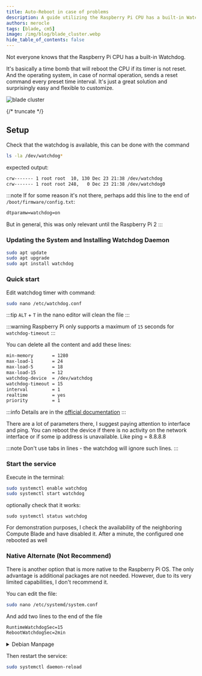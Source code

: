 ```yaml
---
title: Auto-Reboot in case of problems
description: A guide utilizing the Raspberry Pi CPU has a built-in Watchdog.
authors: merocle
tags: [blade, cm5]
image: /img/blog/blade_cluster.webp
hide_table_of_contents: false
---
```


Not everyone knows that the Raspberry Pi CPU has a built-in Watchdog.

It's basically a time bomb that will reboot the CPU if its timer is not reset.
And the operating system, in case of normal operation, sends a reset command every preset time interval. It's just a great solution and surprisingly easy and flexible to customize.

![blade cluster](/img/blog/blade_cluster.webp)

{/* truncate */}

## Setup

Check that the watchdog is available, this can be done with the command

```bash
ls -la /dev/watchdog*
```

expected output:
```txt
crw------- 1 root root  10, 130 Dec 23 21:38 /dev/watchdog
crw------- 1 root root 248,   0 Dec 23 21:38 /dev/watchdog0
```
:::note
If for some reason it's not there, perhaps add this line to the end of `/boot/firmware/config.txt`:
```txt
dtparamw=watchdog=on
```
But in general, this was only relevant until the Raspberry Pi 2
:::

### Updating the System and Installing Watchdog Daemon

```bash
sudo apt update
sudo apt upgrade
sudo apt install watchdog
```

### Quick start

Edit watchdog timer with command:

```bash
sudo nano /etc/watchdog.conf
```

:::tip
`ALT` + `T` in the nano editor will clean the file
:::

:::warning
Raspberry Pi only supports a maximum of `15` seconds for `watchdog-timeout`
:::

You can delete all the content and add these lines:

```txt
min-memory       = 1280
max-load-1       = 24
max-load-5       = 18
max-load-15      = 12
watchdog-device  = /dev/watchdog
watchdog-timeout = 15
interval         = 1
realtime         = yes
priority         = 1
```
:::info
Details are in the [official documentation](https://linux.die.net/man/5/watchdog.conf)
:::

There are a lot of parameters there, I suggest paying attention to interface and ping. You can reboot the device if there is no activity on the network interface or if some ip address is unavailable. Like ping = 8.8.8.8

:::note
Don't use tabs in lines - the watchdog will ignore such lines.
:::

### Start the service

Execute in the terminal:
```bash
sudo systemctl enable watchdog
sudo systemctl start watchdog
```

optionally check that it works:

```
sudo systemctl status watchdog
```

For demonstration purposes, I check the availability of the neighboring Compute Blade and have disabled it. After a minute, the configured one rebooted as well

### Native Alternate (Not Recommend)

There is another option that is more native to the Raspberry Pi OS. The only advantage is additional packages are not needed. However, due to its very limited capabilities, I don't recommend it.

You can edit the file:

```bash
sudo nano /etc/systemd/system.conf
```

And add two lines to the end of the file

```txt
RuntimeWatchdogSec=15
RebootWatchdogSec=2min
```

<details>
    <summary>Debian Manpage</summary>

    > ### RuntimeWatchdogSec=, RebootWatchdogSec=, KExecWatchdogSec=
    >
    > Configure the hardware watchdog at runtime and at reboot. Takes a timeout value in seconds (or in other time units if suffixed with “ms”, “min”, “h”, “d”, “w”), or the special strings “off” or “default”. If set to “off” (alternatively: “0”) the watchdog logic is disabled: no watchdog device is opened, configured, or pinged. If set to the special string “default” the watchdog is opened and pinged in regular intervals, but the timeout is not changed from the default. If set to any other time value the watchdog timeout is configured to the specified value (or a value close to it, depending on hardware capabilities).
    >
    > If RuntimeWatchdogSec= is set to a non-zero value, the watchdog hardware (/dev/watchdog0 or the path specified with WatchdogDevice= or the kernel option systemd.watchdog-device=) will be programmed to automatically reboot the system if it is not contacted within the specified timeout interval. The system manager will ensure to contact it at least once in half the specified timeout interval. This feature requires a hardware watchdog device to be present, as it is commonly the case in embedded and server systems. Not all hardware watchdogs allow configuration of all possible reboot timeout values, in which case the closest available timeout is picked.
    >
    > RebootWatchdogSec= may be used to configure the hardware watchdog when the system is asked to reboot. It works as a safety net to ensure that the reboot takes place even if a clean reboot attempt times out. Note that the RebootWatchdogSec= timeout applies only to the second phase of the reboot, i.e. after all regular services are already terminated, and after the system and service manager process (PID 1) got replaced by the systemd-shutdown binary, see system bootup(7) for details. During the first phase of the shutdown operation the system and service manager remains running and hence RuntimeWatchdogSec= is still honoured. In order to define a timeout on this first phase of system shutdown, configure JobTimeoutSec= and JobTimeoutAction= in the [Unit] section of the shutdown.target unit. By default RuntimeWatchdogSec= defaults to 0 (off), and RebootWatchdogSec= to 10min.
    > 
    > KExecWatchdogSec= may be used to additionally enable the watchdog when kexec is being executed rather than when rebooting. Note that if the kernel does not reset the watchdog on kexec (depending on the specific hardware and/or driver), in this case the watchdog might not get disabled after kexec succeeds and thus the system might get rebooted, unless RuntimeWatchdogSec= is also enabled at the same time. For this reason it is recommended to enable KExecWatchdogSec= only if RuntimeWatchdogSec= is also enabled.
    > 
    > These settings have no effect if a hardware watchdog is not available

    [From Debian Manpages](https://manpages.debian.org/testing/systemd/systemd-system.conf.5.en.html)



</details>


Then restart the service:

```bash
sudo systemctl daemon-reload
```